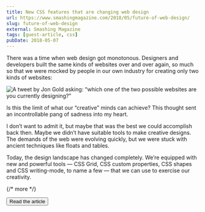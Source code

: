 ```yaml
---
title: New CSS features that are changing web design
url: https://www.smashingmagazine.com/2018/05/future-of-web-design/
slug: future-of-web-design
external: Smashing Magazine
tags: [guest-article, css]
pubDate: 2018-05-07
---
```


There was a time when web design got monotonous. Designers and developers built the same kinds of websites over and over again, so much so that we were mocked by people in our own industry for creating only two kinds of websites:

<Image
  src='https://res.cloudinary.com/indysigner/image/upload/v1525708189/which-one-of-the-two-possible-websites-are-you-currently-designing_hxjfnc.png'
  alt='A tweet by Jon Gold asking: “which one of the two possible websites are you currently designing?”'
  caption='On Twitter, Jon Gold is asking: “which one of the two possible websites are you currently designing?”'
/>

Is this the limit of what our “creative” minds can achieve? This thought sent an incontrollable pang of sadness into my heart.

I don’t want to admit it, but maybe that was the best we could accomplish back then. Maybe we didn’t have suitable tools to make creative designs. The demands of the web were evolving quickly, but we were stuck with ancient techniques like floats and tables.

Today, the design landscape has changed completely. We’re equipped with new and powerful tools — CSS Grid, CSS custom properties, CSS shapes and CSS writing-mode, to name a few — that we can use to exercise our creativity.

{/* more */}

<Button href={frontmatter.url}>Read the article</Button>
